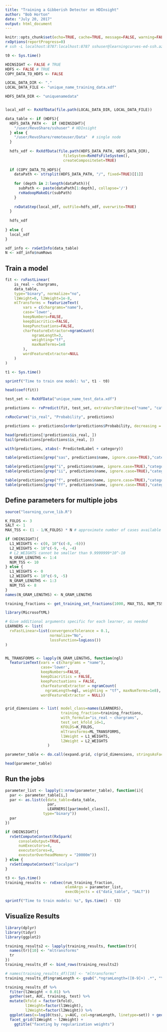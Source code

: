 ```yaml
---
title: "Training a Gibberish Detector on HDInsight"
author: "Bob Horton"
date: "July 20, 2017"
output: html_document
---
```


```r
knitr::opts_chunk$set(echo=TRUE, cache=TRUE, message=FALSE, warning=FALSE)
rxOptions(reportProgress=0)
# ssh -L localhost:8787:localhost:8787 sshuser@learningcurves-ed-ssh.azurehdinsight.net
```


```r
t0 <- Sys.time()

HDINSIGHT <- FALSE # TRUE
HDFS <- FALSE # TRUE
COPY_DATA_TO_HDFS <- FALSE

LOCAL_DATA_DIR <- "."
LOCAL_DATA_FILE <- "unique_name_training_data.xdf"

HDFS_DATA_DIR <- "uniquenamedata"


local_xdf <- RxXdfData(file.path(LOCAL_DATA_DIR, LOCAL_DATA_FILE))

data_table <- if (HDFS){
  HDFS_DATA_PATH <-  if (HDINSIGHT){
    "/user/RevoShare/sshuser" # HDInsight
  } else {
    "/user/RevoShare/remoteuser/Data"  # single node
  }
  
  hdfs_xdf <- RxXdfData(file.path(HDFS_DATA_PATH, HDFS_DATA_DIR),
                          fileSystem=RxHdfsFileSystem(), 
                          createCompositeSet=TRUE)
  
  if (COPY_DATA_TO_HDFS){
    dataPath <- strsplit(HDFS_DATA_PATH, "/", fixed=TRUE)[[1]]
    
    for (depth in 2:length(dataPath)){
      subPath <- paste(dataPath[1:depth], collapse='/')
      rxHadoopMakeDir(subPath)
    }
    
    rxDataStep(local_xdf, outFile=hdfs_xdf, overwrite=TRUE)
  }
  
  hdfs_xdf
  
} else {
  local_xdf
}

xdf_info <- rxGetInfo(data_table)
N <- xdf_info$numRows
```

## Train a model

```r

fit <- rxFastLinear(
	is_real ~ chargrams, 
	data_table,
	type="binary", normalize="no",
	l1Weight=0, l2Weight=1e-8,
	mlTransforms = featurizeText(
		vars = c(chargrams="name"),
		case='lower',
		keepNumbers=FALSE, 
		keepDiacritics=FALSE, 
		keepPunctuations=FALSE,
		charFeatureExtractor=ngramCount(
			ngramLength=3, 
			weighting="tf", 
			maxNumTerms=1e8
		),
		wordFeatureExtractor=NULL
	)
)

t1 <- Sys.time()

sprintf("Time to train one model: %s", t1 - t0)
```

```r
head(coef(fit))

test_set <- RxXdfData("unique_name_test_data.xdf")

predictions <- rxPredict(fit, test_set, extraVarsToWrite=c("name", "category", "is_real"))

rxRocCurve("is_real", "Probability", predictions)

predictions <- predictions[order(predictions$Probability, decreasing = TRUE),]

head(predictions[!predictions$is_real, ])
tail(predictions[predictions$is_real, ])

with(predictions, xtabs(~ PredictedLabel + category))

table(predictions[grep("sas", predictions$name, ignore.case=TRUE),"category"])

table(predictions[grep("i", predictions$name, ignore.case=TRUE),"category"])
table(predictions[grep("ii", predictions$name, ignore.case=TRUE),"category"])

table(predictions[grep("f", predictions$name, ignore.case=TRUE),"category"])
table(predictions[grep("ff", predictions$name, ignore.case=TRUE),"category"])

```

## Define parameters for multiple jobs

```r
source("learning_curve_lib.R")

K_FOLDS <- 3
SALT <- 1
MAX_TSS <- (1 - 1/K_FOLDS) * N # approximate number of cases available for training.

if (HDINSIGHT){
  L1_WEIGHTS <- c(0, 10^(c(-8, -6)))
  L2_WEIGHTS <- 10^c(-9, -6, -4)
  # L2_WEIGHTS cannot be smaller than 9.9999999*10^-10
  N_GRAM_LENGTHS <- 1:4
  NUM_TSS <- 10
} else {
  L1_WEIGHTS <- 0
  L2_WEIGHTS <- 10^c(-9, -5)
  N_GRAM_LENGTHS <- 1:3
  NUM_TSS <- 8
}
names(N_GRAM_LENGTHS) <- N_GRAM_LENGTHS

training_fractions <- get_training_set_fractions(1000, MAX_TSS, NUM_TSS)

library(MicrosoftML)

# Give additional arguments specific for each learner, as needed
LEARNERS <- list(
  rxFastLinear=list(convergenceTolerance = 0.1, 
                    normalize="No", 
                    lossFunction=logLoss())
)


ML_TRANSFORMS <- lapply(N_GRAM_LENGTHS, function(ngl)
  featurizeText(vars = c(chargrams = "name"),
                case='lower',
                keepNumbers=FALSE, 
                keepDiacritics = FALSE, 
                keepPunctuations = FALSE,
                charFeatureExtractor = ngramCount(
                  ngramLength=ngl, weighting = "tf", maxNumTerms=1e8),
                wordFeatureExtractor = NULL))


grid_dimensions <- list( model_class=names(LEARNERS),
                         training_fraction=training_fractions,
                         with_formula="is_real ~ chargrams",
                         test_set_kfold_id=1,
                         KFOLDS=K_FOLDS,
                         mlTransforms=ML_TRANSFORMS,
                         l1Weight = L1_WEIGHTS,
                         l2Weight = L2_WEIGHTS
                   )

parameter_table <- do.call(expand.grid, c(grid_dimensions, stringsAsFactors=FALSE))

head(parameter_table)

```

## Run the jobs

```r
parameter_list <- lapply(1:nrow(parameter_table), function(i){
  par <- parameter_table[i,]
  par <- as.list(c(data_table=data_table,
                   par,
                   LEARNERS[[par$model_class]],
                 type="binary"))
  par
})

if (HDINSIGHT){
  rxSetComputeContext(RxSpark(
      consoleOutput=TRUE,
      numExecutors=4,
      executorCores=8,
      executorOverheadMemory = "20000m"))
} else {
  rxSetComputeContext("localpar")
}

t3 <- Sys.time()
training_results <- rxExec(run_training_fraction,
                           elemArgs = parameter_list,
                           execObjects = c("data_table", "SALT"))

sprintf("Time to train models: %s", Sys.time() - t3)

```

## Visualize Results

```r

library(dplyr)
library(tidyr)
library(ggplot2)

training_results2 <- lapply(training_results, function(tr){
  names(tr)[10] <- "mltransforms"
  tr
})
training_results_df <- bind_rows(training_results2)

# names(training_results_df)[10] <- "mltransforms"
training_results_df$ngramLength <- gsub(".*ngramLength=([0-9]+) .*", "\\1", training_results_df$mltransforms)

training_results_df %>%
  filter(l2Weight < 0.01) %>%
  gather(set, AUC, training, test) %>%
  mutate(kfold = factor(kfold), 
         l1Weight=factor(l1Weight), 
         l2Weight=factor(l2Weight)) %>%
  ggplot(aes(x=log10(tss), y=AUC, col=ngramLength, linetype=set)) + geom_line(size=1.0) + 
  facet_grid(l1Weight ~ l2Weight) +
    ggtitle("faceting by regularization weights")


```
